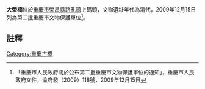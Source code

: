 {{msg:重慶市文物保護單位
|名稱 = 大榮橋
|編號 = 84
|圖片 = 
|級別 = 6
|分類 = 
|時代 = 清代
|地点 = [[榮昌縣|榮昌縣]][[路孔鎮|路孔鎮]]上碼頭
|坐標 = 
|登錄 = 2009年12月15日
}}
'''大榮橋'''位於[[重慶市|重慶市]][[榮昌縣|榮昌縣]][[路孔鎮|路孔鎮]]上碼頭，文物遺址年代為清代，2009年12月15日列為第二批重慶市文物保護單位<ref>「重慶市人民政府關於公布第二批重慶市文物保護單位的通知」，重慶市人民政府文件，渝府發（2009）118號，2009年12月15日</ref>。
== 註釋 ==
{{reflist}}
{{文物保護單位小作品}}

[[Category:重慶古橋|Category:重慶古橋]]